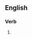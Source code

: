 ==English==

===Verb===
{{head|en|present participle}}

# {{present participle of|forfeit|lang=en|nocat=1}}
